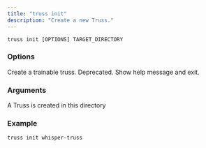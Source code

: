 ```yaml
---
title: "truss init"
description: "Create a new Truss."
---
```


```
truss init [OPTIONS] TARGET_DIRECTORY
```

### Options

<ParamField body="-t, --trainable">
Create a trainable truss. Deprecated.
</ParamField>

<ParamField body="--help">
Show help message and exit.
</ParamField>

### Arguments

<ParamField body="TARGET_DIRECTORY" type="str">
A Truss is created in this directory
</ParamField>


### Example

```
truss init whisper-truss
```
